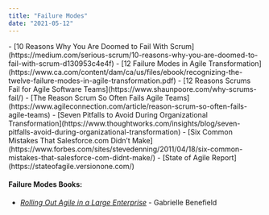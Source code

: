 ```yaml
---
title: "Failure Modes"
date: "2021-05-12"
---
```


<HighlightBox heading="Resource Links" variant="resourceLinks">
- [10 Reasons Why You Are Doomed to Fail With Scrum](https://medium.com/serious-scrum/10-reasons-why-you-are-doomed-to-fail-with-scrum-d130953c4e4f)
- [12 Failure Modes in Agile Transformation](https://www.ca.com/content/dam/ca/us/files/ebook/recognizing-the-twelve-failure-modes-in-agile-transformation.pdf)
- [12 Reasons Scrums Fail for Agile Software Teams](https://www.shaunpoore.com/why-scrums-fail/)
- [The Reason Scrum So Often Fails Agile Teams](https://www.agileconnection.com/article/reason-scrum-so-often-fails-agile-teams)
- [Seven Pitfalls to Avoid During Organizational Transformation](https://www.thoughtworks.com/insights/blog/seven-pitfalls-avoid-during-organizational-transformation)
- [Six Common Mistakes That Salesforce.com Didn’t Make](https://www.forbes.com/sites/stevedenning/2011/04/18/six-common-mistakes-that-salesforce-com-didnt-make/)
- [State of Agile Report](https://stateofagile.versionone.com/)

#### Failure Modes Books:

- [_Rolling Out Agile in a Large Enterprise_](https://www.computer.org/csdl/proceedings-article/2008/hicss/12OmNy3iFtz/12OmNxuXcwb) - Gabrielle Benefield
</HighlightBox>
